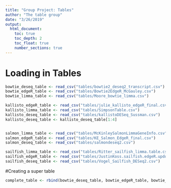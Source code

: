 ```yaml
---
title: "Group Project: Tables"
author: "The table group"
date: "3/26/2019"
output:
  html_document:
    toc: true
    toc_depth: 2
    toc_float: true
    number_sections: true
---
```


# Loading in Tables
```r
bowtie_deseq_table <- read_csv("tables/bowtie2_deseq2_transcript.csv") 
bowtie_edgeR_table <- read_csv("tables/Bowtie2EdgeR_McGauley.csv")
bowtie_limma_table <- read_csv("tables/Moore_bowtie_limma.csv")

kallisto_edgeR_table <- read_csv("tables/julie_kallisto_edgeR_final.csv")
kallisto_limma_table <- read_csv("tables/SimpsonTable.csv")
kallisto_deseq_table <- read_csv("tables/kallistoDESeq_Sussman.csv")
kallisto_deseq_table <- kallisto_deseq_table[1:4]


salmon_limma_table <- read_csv("tables/McKinleySalmonLimmaGeneInfo.csv")
salmon_edgeR_table <- read_csv("tables/KE_Salmon_EdgeR_final.csv")
salmon_deseq_table <- read_csv("tables/salmondeseq2.csv")

sailfish_limma_table <- read_csv("tables/Ritter_sailfish_limma.table.csv")
sailfish_edgeR_table <- read_csv("tables/JustinKoss.sailfish.edgeR.updown.csv")
sailfish_deseq_table <- read_csv("tables/Vogel_Sailfish_DESeq2.csv")

```

#Creating a super table
```r
complete_table <- rbind(bowtie_deseq_table, bowtie_edgeR_table, bowtie_limma_table, kallisto_edgeR_table, kallisto_limma_table, kallisto_deseq_table, salmon_limma_table, salmon_edgeR_table, salmon_deseq_table, sailfish_limma_table, sailfish_edgeR_table, sailfish_deseq_table)
```

